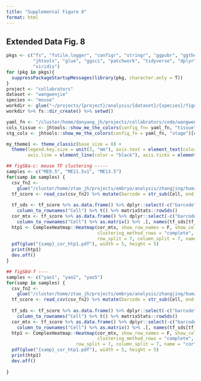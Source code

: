 ```yaml
---
title: "Supplemental Figure 8"
format: html
---
```

## Extended Data Fig. 8

```r

pkgs <- c("fs", "futile.logger", "configr", "stringr", "ggpubr", "ggthemes", 
          "jhtools", "glue", "ggsci", "patchwork", "tidyverse", "dplyr", "Seurat", 
          "viridis")  
for (pkg in pkgs){
  suppressPackageStartupMessages(library(pkg, character.only = T))
}
project <- "collabrators"
dataset <- "wangwenjie"
species <- "mouse"
workdir <- glue("~/projects/{project}/analysis/{dataset}/{species}/figures/sfig8")
workdir %>% fs::dir_create() %>% setwd()

yaml_fn <- "/cluster/home/danyang_jh/projects/collabrators/code/wangwenjie/mouse/figures/configs.yaml"
cols_tissue <- jhtools::show_me_the_colors(config_fn= yaml_fn, "tissue")
stg_cols <- jhtools::show_me_the_colors(config_fn = yaml_fn, "stage")[c("CS12", "CS14", "CS18")]

my_theme1 <- theme_classic(base_size = 8) + 
  theme(legend.key.size = unit(3, "mm"), axis.text = element_text(color = "black"), 
        axis.line = element_line(color = "black"), axis.ticks = element_line(color = "black"))

## figS8a-c: mouse TF clustering -----
samples <- c("ME9.5", "ME11.5x1", "ME13.5")
for(samp in samples) {
  csv_fn2 <- 
    glue("/cluster/home/ztao_jh/projects/embryo/analysis/zhangjing/human/rnaseq/pyscenic/mouse/{samp}/{samp}_SCENIC.csv")
  tf_score <- read_csv(csv_fn2) %>% mutate(barcode = str_sub(Cell, end = -3))
  
  tf_sds <- tf_score %>% as.data.frame() %>% dplyr::select(-c("barcode")) %>% 
    column_to_rownames("Cell") %>% t() %>% matrixStats::rowSds()
  cor_mtx <- tf_score %>% as.data.frame() %>% dplyr::select(-c("barcode")) %>% 
    column_to_rownames("Cell") %>% as.matrix() %>% .[, names(tf_sds[tf_sds > 0])] %>% cor() 
  htp1 <- ComplexHeatmap::Heatmap(cor_mtx, show_row_names = F, show_column_names = F, 
                                  clustering_method_rows = "complete", clustering_method_columns = "complete", 
                                  row_split = 7, column_split = 7, name = "cor", raster_by_magick = T)
  pdf(glue("{samp}_cor_htp1.pdf"), width = 5, height = 5)
  print(htp1)
  dev.off()
}

## figS8d-f ----
samples <- c("yao1", "yao2", "yao5")
for(samp in samples) {
  csv_fn2 <- 
    glue("/cluster/home/ztao_jh/projects/embryo/analysis/zhangjing/human/rnaseq/pyscenic/human/{samp}/{samp}_SCENIC.csv")
  tf_score <- read_csv(csv_fn2) %>% mutate(barcode = str_sub(Cell, end = -3))
  
  tf_sds <- tf_score %>% as.data.frame() %>% dplyr::select(-c("barcode")) %>% 
    column_to_rownames("Cell") %>% t() %>% matrixStats::rowSds()
  cor_mtx <- tf_score %>% as.data.frame() %>% dplyr::select(-c("barcode")) %>% 
    column_to_rownames("Cell") %>% as.matrix() %>% .[, names(tf_sds[tf_sds > 0])] %>% cor() 
  htp1 <- ComplexHeatmap::Heatmap(cor_mtx, show_row_names = F, show_column_names = F, 
                                  clustering_method_rows = "complete", clustering_method_columns = "complete", 
                          row_split = 7, column_split = 7, name = "cor", raster_by_magick = T)
  pdf(glue("{samp}_cor_htp1.pdf"), width = 5, height = 5)
  print(htp1)
  dev.off()
  
}


```
